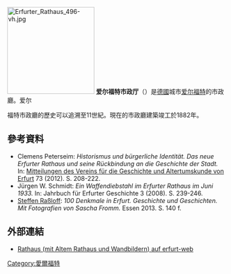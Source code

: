 [[File:Erfurter_Rathaus_496-vh.jpg|200px]]{{NoteTA|zh-hans:爱尔福特; zh-hant:艾爾福特;
}}
'''爱尔福特市政厅'''（{{lang-de|Rathaus}}）是[[德國|德國]]城市[[爱尔福特|爱尔福特]]的市政廳。爱尔

福特市政廳的歷史可以追溯至11世紀。現在的市政廳建築竣工於1882年。
==參考資料==
* Clemens Peterseim: ''Historismus und bürgerliche Identität. Das neue Erfurter Rathaus und seine Rückbindung an die Geschichte der Stadt.'' In: [[Verein_für_die_Geschichte_und_Altertumskunde_von_Erfurt|Mitteilungen des Vereins für die Geschichte und Altertumskunde von Erfurt]] 73 (2012). S. 208-222.
* Jürgen W. Schmidt: ''Ein Waffendiebstahl im Erfurter Rathaus im Juni 1933.'' In: Jahrbuch für Erfurter Geschichte 3 (2008). S. 239-246.
* [[Steffen_Raßloff|Steffen Raßloff]]: ''100 Denkmale in Erfurt. Geschichte und Geschichten. Mit Fotografien von Sascha Fromm.'' Essen 2013. S. 140 f.
==外部連結==
{{Commonscat|Rathaus Erfurt}}
* [http://www.erfurt-web.de/Rathaus_Erfurt Rathaus (mit Altem Rathaus und Wandbildern) auf erfurt-web] {{Wayback|url=http://www.erfurt-web.de/Rathaus_Erfurt |date=20151124012918 }}
[[Category:愛爾福特|Category:愛爾福特]]